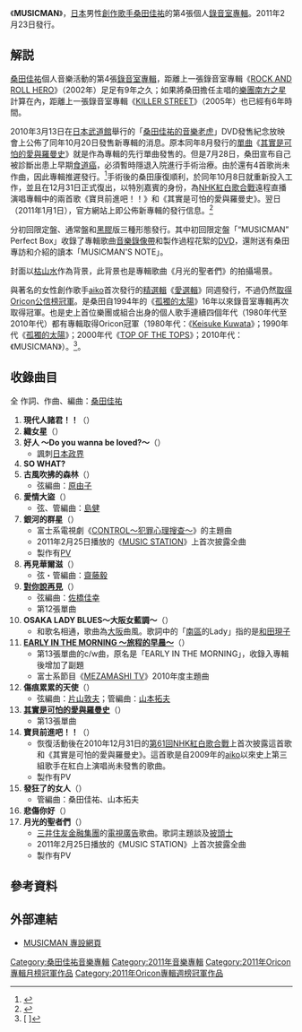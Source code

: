 {{Infobox Album
| Name        = MUSICMAN
| Type        = 專輯
| Artist      = [[桑田佳祐|桑田佳祐]]
| Released    = 2011年2月23日
| Recorded    = 2009年10月—2010年12月
| Genre       = [[搖滾樂|搖滾]]、[[J-POP|J-POP]]
| Length      = 69分19秒
| Label       = [[Victor_TAISHITA|Victor TAISHITA]]/<br />[[SPEEDSTAR_RECORDS|SPEEDSTAR RECORDS]]
| Producer    = [[桑田佳祐|桑田佳祐]]
| Chart position = * 週間最高排行第1位（[[Oricon公信榜|Oricon]]）
* 2011年2月度月間排行第1位（[[Oricon公信榜|Oricon]]）
| Certification = *雙白金（[[日本唱片協會|日本唱片協會]]）
| Last album  = [[TOP_OF_THE_POPS|TOP OF THE POPS]] <br /> （2002年）
| This album  = '''MUSICMAN''' <br /> （2011年）
| Next album  = -
| Misc        = {{Singles
  | Name           = MUSICMAN
  | Type           = 錄音室專輯
  | Single 1       = [[對你說再見|對你說再見]]
  | Single 1 date  = 2009年12月9日
  | Single 2       = [[其實是可怕的愛與羅曼史|其實是可怕的愛與羅曼史]]
  | Single 2 date  = 2010年8月25日
  }}
}}
《'''MUSICMAN'''》，[[日本|日本]]男性[[創作歌手|創作歌手]][[桑田佳祐|桑田佳祐]]的第4張個人[[錄音室專輯|錄音室專輯]]。2011年2月23日發行。

== 解説 ==
[[桑田佳祐|桑田佳祐]]個人音樂活動的第4張[[錄音室專輯|錄音室專輯]]，距離上一張錄音室專輯《[[ROCK_AND_ROLL_HERO|ROCK AND ROLL HERO]]》（2002年）足足有9年之久；如果將桑田擔任主唱的[[樂團|樂團]][[南方之星|南方之星]]計算在內，距離上一張錄音室專輯《[[KILLER_STREET|KILLER STREET]]》（2005年）也已經有6年時間。

2010年3月13日在[[日本武道館|日本武道館]]舉行的「[[桑田佳祐的音樂老虎_～MUSIC_TIGER～|桑田佳祐的音樂老虎]]」DVD發售紀念放映會上公佈了同年10月20日發售新專輯的消息。原本同年8月發行的[[單曲|單曲]]《[[其實是可怕的愛與羅曼史|其實是可怕的愛與羅曼史]]》就是作為專輯的先行單曲發售的。但是7月28日，桑田宣布自己被診斷出患上早期[[食道癌|食道癌]]，必須暫時隱退入院進行手術治療。由於還有4首歌尚未作曲，因此專輯推遲發行。<ref>[http://www.asahi.com/showbiz/nikkan/NIK201007290022.html {{lang|ja|桑田佳祐食道がん早期発見８月手術}}]</ref>手術後的桑田康復順利，於同年10月8日就重新投入工作，並且在12月31日正式復出，以特別嘉賓的身份，為[[NHK紅白歌合戰|NHK紅白歌合戰]]遠程直播演唱專輯中的兩首歌《寶貝前進吧！！》和《其實是可怕的愛與羅曼史》。翌日（2011年1月1日），官方網站上即公佈新專輯的發行信息。<ref>{{Cite web |url=http://www.sponichi.co.jp/entertainment/flash/KFullFlash20101231091.html |script-title=ja:桑田佳祐が紅白で本格復帰！新アルバムは２・２３発売 |accessdate=2011-03-07 |archive-date=2011-01-03 |archive-url=https://web.archive.org/web/20110103145129/http://www.sponichi.co.jp/entertainment/flash/KFullFlash20101231091.html |dead-url=no }}</ref>

分初回限定盤、通常盤和[[黑膠版|黑膠]]版三種形態發行。其中初回限定盤「“MUSICMAN” Perfect Box」收錄了專輯歌曲[[音樂錄像帶|音樂錄像帶]]和製作過程花絮的[[DVD|DVD]]，還附送有桑田專訪和介紹的讀本「MUSICMAN'S NOTE」。

封面以[[枯山水|枯山水]]作為背景，此背景也是專輯歌曲《月光的聖者們》的拍攝場景。

與著名的女性創作歌手[[aiko|aiko]]首次發行的[[精選輯|精選輯]]《[[愛選輯|愛選輯]]》同週發行，不過仍然[[2011年Oricon專輯週榜冠軍作品列表|取得Oricon公信榜冠軍]]。是桑田自1994年的《[[孤獨的太陽|孤獨的太陽]]》16年以來錄音室專輯再次取得冠軍。也是史上首位樂團或組合出身的個人歌手連續四個年代（1980年代至2010年代）都有專輯取得Oricon冠軍（1980年代：《[[Keisuke_Kuwata|Keisuke Kuwata]]》；1990年代《[[孤獨的太陽|孤獨的太陽]]》；2000年代《[[TOP_OF_THE_TOPS|TOP OF THE TOPS]]》；2010年代：《MUSICMAN》）。<ref>[{{Cite web |url=http://www.oricon.co.jp/news/rankmusic/85265/full/ |script-title=ja:桑田佳祐、完全復活！ ソロ新作が16年半ぶり首位 |accessdate=2011-03-07 |archive-date=2012-10-23 |archive-url=https://web.archive.org/web/20121023142313/http://www.oricon.co.jp/news/rankmusic/85265/full/ |dead-url=no }} {{lang|ja|桑田佳祐、完全復活！ ソロ新作が16年半ぶり首位}}]</ref>。

==收錄曲目==
全 作詞、作曲、編曲：[[桑田佳祐|桑田佳祐]]
# '''現代人諸君！！'''（{{lang|ja|現代人諸君!!（イマジンオールザピープル!!）}}）
# '''織女星'''（{{lang|ja|ベガ}}）
# '''好人 ～Do you wanna be loved?～'''（{{lang|ja|いいひと 〜Do you wanna be loved?〜}}）
#*諷刺[[日本政治|日本政界]]
# '''SO WHAT?'''
# '''古風吹拂的森林'''（{{lang|ja|古の風吹く杜}}）
#*弦編曲：[[原由子|原由子]]
# '''愛情大盜'''（{{lang|ja|恋の大泥棒}}）
#*弦、管編曲：[[島健|島健]]
# '''銀河的群星'''（{{lang|ja|銀河の星屑}}）
#*富士系電視劇《[[CONTROL～犯罪心理搜查～|CONTROL～犯罪心理搜查～]]》的主題曲
#*2011年2月25日播放的《[[MUSIC_STATION|MUSIC STATION]]》上首次披露全曲
#*製作有[[音樂錄像帶|PV]]
# '''再見華爾滋'''（{{lang|ja|グッバイ・ワルツ}}）
#*弦・管編曲：[[齋藤毅|齋藤毅]]
# '''[[對你說再見|對你說再見]]'''（{{lang|ja|君にサヨナラを}}）
#*弦編曲：[[佐橋佳幸|佐橋佳幸]]
#*第12張單曲
# '''OSAKA LADY BLUES～大阪女藍調～'''（{{lang|ja|OSAKA LADY BLUES 〜大阪レディ・ブルース〜}}）
#*和歌名相通，歌曲為[[大阪府|大阪]]曲風。歌詞中的「[[南區_(大阪市)|南區]]的Lady」指的是[[和田現子|和田現子]]
# '''[[其實是可怕的愛與羅曼史|EARLY IN THE MORNING ～旅程的早晨～]]'''（{{lang|ja|EARLY IN THE MORNING 〜旅立ちの朝〜}}）
#*第13張單曲的c/w曲，原名是「EARLY IN THE MORNING」，收錄入專輯後增加了副題
#*富士系節目《[[MEZAMASHI_TV|MEZAMASHI TV]]》2010年度主題曲
# '''傷痕累累的天使'''（{{lang|ja|傷だらけの天使}}）
#*弦編曲：[[片山敦夫|片山敦夫]]；管編曲：[[山本拓夫|山本拓夫]]
# '''[[其實是可怕的愛與羅曼史|其實是可怕的愛與羅曼史]]'''（{{lang|ja|本当は怖い愛とロマンス}}）
#*第13張單曲
# '''寶貝前進吧！！'''（{{lang|ja|それ行けベイビー!!}}）
#*恢復活動後在2010年12月31日的[[第61回NHK紅白歌合戰|第61回NHK紅白歌合戰]]上首次披露這首歌和《其實是可怕的愛與羅曼史》。這首歌是自2009年的[[aiko|aiko]]以來史上第三組歌手在紅白上演唱尚未發售的歌曲。
#*製作有PV
# '''發狂了的女人'''（{{lang|ja|狂った女}}）
#*管編曲：桑田佳祐、山本拓夫
# '''悲傷你好'''（{{lang|ja|悲しみよこんにちは}}）
# '''月光的聖者們'''（{{lang|ja|月光の聖者達（ミスター・ムーンライト）}}）
#*[[三井住友金融集團|三井住友金融集團]]的[[電視廣告|電視廣告]]歌曲。歌詞主題談及[[披頭士|披頭士]]
#*2011年2月25日播放的《MUSIC STATION》上首次披露全曲
#*製作有PV

==參考資料==
{{reflist}}

==外部連結==
* [http://www.sas-fan.net/kuwata_musicman/ MUSICMAN 專設網頁] {{Wayback|url=http://www.sas-fan.net/kuwata_musicman/ |date=20130203003827 }}

{{桑田佳祐}}
{{富士火九劇主題曲2010年代前半部}}
{{Oricon專輯月榜冠軍 (2010年代前期)|2011年2月}}
{{Oricon專輯週榜冠軍 (2011年)|2011年3月7日}}

{{DEFAULTSORT:Musicman}}
[[Category:桑田佳祐音樂專輯|Category:桑田佳祐音樂專輯]]
[[Category:2011年音樂專輯|Category:2011年音樂專輯]]
[[Category:2011年Oricon專輯月榜冠軍作品|Category:2011年Oricon專輯月榜冠軍作品]]
[[Category:2011年Oricon專輯週榜冠軍作品|Category:2011年Oricon專輯週榜冠軍作品]]